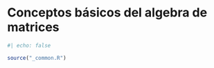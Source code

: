 # Conceptos básicos del algebra de matrices {#sec-data-transform}

```r
#| echo: false

source("_common.R")
```
